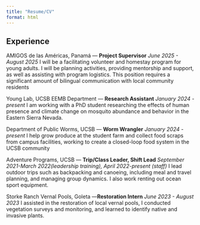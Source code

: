```yaml
---
title: "Resume/CV"
format: html
---
```


## Experience
AMIGOS de las Américas, Panamá — **Project Supervisor**
*June 2025 - August 2025*
I will be a facilitating volunteer and homestay program for young adults. I will be planning  activities, providing mentorship and support, as well as assisting with program logistics. This position requires a significant amount of bilingual communication with local community residents

Young Lab, UCSB EEMB Department — **Research Assistant**
*January 2024 - present*
I am working with a PhD student researching the effects of human presence and climate change on mosquito abundance and behavior in the Eastern Sierra Nevada.

Department of Public Worms, UCSB — **Worm Wrangler**
*January 2024 - present*
I help grow produce at the student farm and collect food scraps from campus facilities, working to create a closed-loop food system in the UCSB community

Adventure Programs, UCSB — **Trip/Class Leader, Shift Lead**
*September 2021-March 2022(leadership training), April 2022-present (staff)*
I lead outdoor trips such as backpacking and canoeing, including meal and travel planning, and managing group dynamics. I also work renting out ocean sport equipment.

Storke Ranch Vernal Pools, Goleta —**Restoration Intern**
*June 2023 - August  2023*
I assisted in the restoration of local vernal pools, I  conducted vegetation surveys and monitoring, and learned to identify native and invasive plants.


